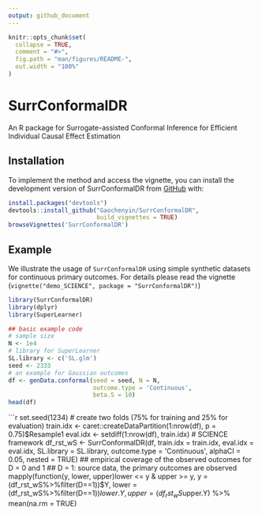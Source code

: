 ```yaml
---
output: github_document
---
```


<!-- README.md is generated from README.Rmd. Please edit that file -->

```r
knitr::opts_chunk$set(
  collapse = TRUE,
  comment = "#>",
  fig.path = "man/figures/README-",
  out.width = "100%"
)
```

# SurrConformalDR

<!-- badges: start -->
<!-- badges: end -->

An R package for Surrogate-assisted Conformal Inference for Efficient Individual Causal Effect Estimation

## Installation

To implement the method and access the vignette, you can install the development version of SurrConformalDR from [GitHub](https://github.com/) with:

```r
install.packages("devtools")
devtools::install_github("Gaochenyin/SurrConformalDR",
                         build_vignettes = TRUE)
browseVignettes('SurrConformalDR')
```

## Example

We illustrate the usage of `SurrConformalDR` using simple synthetic datasets for continuous primary outcomes. For details please read the vignette (`vignette("demo_SCIENCE", package = "SurrConformalDR")`)
```r
library(SurrConformalDR)
library(dplyr)
library(SuperLearner)
```

```r
## basic example code
# sample size
N <- 1e4
# library for SuperLearner
SL.library <- c('SL.glm')
seed <- 2333
# an example for Gaussian outcomes
df <- genData.conformal(seed = seed, N = N, 
                        outcome.type = 'Continuous',
                        beta.S = 10)
head(df)
```

```r
set.seed(1234)
# create two folds (75% for training and 25% for evaluation)
train.idx <- caret::createDataPartition(1:nrow(df), p = 0.75)$Resample1
eval.idx <- setdiff(1:nrow(df), train.idx)
# SCIENCE framework
df_rst_wS <- SurrConformalDR(df, 
                        train.idx = train.idx, 
                        eval.idx = eval.idx,
                        SL.library = SL.library,
                        outcome.type = 'Continuous',
                        alphaCI = 0.05, nested = TRUE)
## empirical coverage of the observed outcomes for D = 0 and 1
## D = 1: source data, the primary outcomes are observed
mapply(function(y, lower, upper)lower <= y & upper >= y, 
       y = (df_rst_wS%>%filter(D==1))$Y, 
       lower = (df_rst_wS%>%filter(D==1))$lower.Y,
       upper = (df_rst_wS%>%filter(D==1))$upper.Y) %>% 
   mean(na.rm = TRUE)

